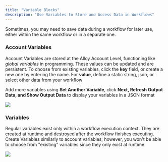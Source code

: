 ```yaml
---
title: "Variable Blocks"
description: "Use Variables to Store and Access Data in Workflows"
---
```


Sometimes, you may need to save data during a workflow for later use, either within the same workflow or in a separate one.

### Account Variables

Account Variables are stored at the Alloy Account Level, functioning like _global variables_ in programming. These values can be updated and are persistent. To choose from existing variables, click the **key** field, or create a new one by entering the name. For **value**, define a static string, json, or select other data from your workflow

Add more variables using **Set Another Variable**, click **Next, Refresh Output Data, and Show Output Data** to display your variables in a JSON format

![](/images/b59a132-Untitled_design_2.gif)

### Variables

Regular variables exist only within a workflow execution context. They are created at runtime and destroyed after the workflow finishes executing. Create Variables similarly to account variables; however, you won't be able to choose from "existing" variables since they only exist at runtime.

![](/images/4c3c37c-image.png)